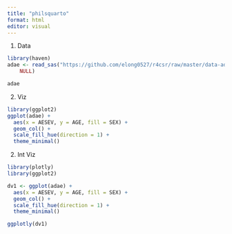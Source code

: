 ```yaml
---
title: "philsquarto"
format: html
editor: visual
---
```


1.  Data

```r

library(haven)
adae <- read_sas("https://github.com/elong0527/r4csr/raw/master/data-adam/adae.sas7bdat", 
    NULL)

adae
```

2.  Viz

```r
library(ggplot2)
ggplot(adae) +
  aes(x = AESEV, y = AGE, fill = SEX) +
  geom_col() +
  scale_fill_hue(direction = 1) +
  theme_minimal()

```

2.  Int Viz

```r
library(plotly)
library(ggplot2)

dv1 <- ggplot(adae) +
  aes(x = AESEV, y = AGE, fill = SEX) +
  geom_col() +
  scale_fill_hue(direction = 1) +
  theme_minimal()

ggplotly(dv1)
```
